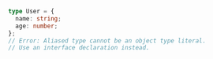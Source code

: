 ```typescript
type User = {
  name: string;
  age: number;
};
// Error: Aliased type cannot be an object type literal.
// Use an interface declaration instead.
```